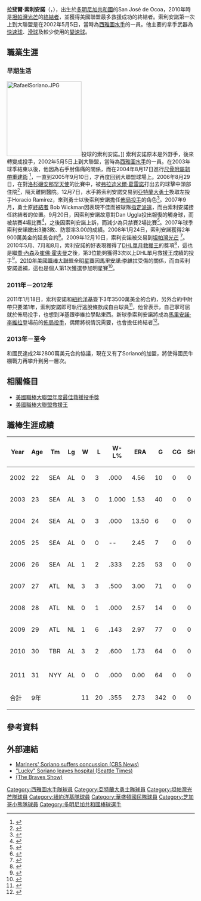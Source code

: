 {{Infobox baseball biography
|name=拉斐爾·索利安諾<br />Rafael Soriano
|image= Rafael Soriano on May 18, 2014.jpg
|image_size  =
|caption =
|position=[[投手|投手]]
|bats=右
|throws=右
|birth_date= {{Birth date and age|1979|12|19}}
|birth_place= [[多明尼加共和國|多明尼加共和國]][[聖彼德省|聖彼德省]][[聖何塞德洛斯利亞諾斯|聖何塞德洛斯利亞諾斯]]
|death_date= 
|death_place= 
|debutleague =[[美國職棒大聯盟|美國職棒大聯盟]]
|debutdate=5月10日
|debutyear=2002年
|debutteam=[[西雅圖水手|西雅圖水手]]
|finalleague =[[美國職棒大聯盟|美國職棒大聯盟]]
|finaldate=7月30日
|finalyear=2015年
|finalteam=[[芝加哥小熊|芝加哥小熊]]
|statleague =[[美國職棒大聯盟|美國職棒大聯盟]]
|stat1label=勝敗投數
|stat1value=24–28
|stat2label=[[防禦率|防禦率]]
|stat2value=2.89
|stat3label=[[三振|三振]]
|stat3value=641
|stat4label=[[救援成功|救援成功]]
|stat4value=207
|teams=
* [[西雅圖水手|西雅圖水手]] ({{mlby|2002}}–{{mlby|2006}})
* [[亞特蘭大勇士|亞特蘭大勇士]] ({{mlby|2007}}–{{mlby|2009}})
* [[坦帕灣光芒|坦帕灣光芒]] ({{mlby|2010}})
* [[紐約洋基|紐約洋基]] ({{mlby|2011}}–{{mlby|2012}})
* [[華盛頓國民|華盛頓國民]] ({{mlby|2013}}–{{mlby|2014}})
* [[芝加哥小熊|芝加哥小熊]] ({{mlby|2015}})
|highlights=
* [[美國職棒大聯盟全明星賽|全明星賽]] ([[2010年美國職棒大聯盟全明星賽|2010]])
* [[美國職棒大聯盟年度最佳救援投手獎|美聯年度最佳救援投手]]（2010）
* 美聯救援王（2010）
|hoflink = National Baseball Hall of Fame and Museum
|hoftype = National
|hofdate= 
|hofvote= 
}}

'''拉斐爾·索利安諾'''（{{lang-en| Rafael Soriano}}，{{bd|1979年|12月19日}}），出生於[[多明尼加共和國|多明尼加共和國]]的San José de Ocoa，2010年時是[[坦帕灣光芒|坦帕灣光芒]]的[[終結者_(棒球)|終結者]]，並獲得美國聯盟最多救援成功的終結者。索利安諾第一次上到大聯盟是在2002年5月5日，當時為[[西雅圖水手|西雅圖水手]]的一員。他主要的拿手武器為[[快速球|快速球]]、[[滑球|滑球]]及較少使用的[[變速球|變速球]]。

==職業生涯==
===早期生活===
[[File:RafaelSoriano.JPG|200px]]投球的索利安諾。]]
索利安諾原本是外野手，後來轉變成投手，2002年5月5日上到大聯盟，當時為[[西雅圖水手|西雅圖水手]]的一員。在2003年球季結束以後，他因為右手肘傷痛的關係，而在2004年8月17日進行[[尺骨附屬韌帶重建術|尺骨附屬韌帶重建術]] <ref>{{cite web |url=http://seattle.mariners.mlb.com/news/article.jsp?ymd=20040817&content_id=830360&vkey=news_sea&fext=.jsp&c_id=sea |title=Notes: No surgery for Guardado |last=Street |first=Jim |date=August 17, 2004 |publisher=[[MLB.com|MLB.com]] |accessdate=December 27, 2009 |deadurl=yes |archiveurl=https://web.archive.org/web/20110617082359/http://seattle.mariners.mlb.com/news/article.jsp?ymd=20040817&content_id=830360&vkey=news_sea&fext=.jsp&c_id=sea |archivedate=2011年6月17日 }}</ref>，一直到2005年9月10日，才再度回到大聯盟球場上。2006年8月29日，在對[[洛杉磯安那罕天使|洛杉磯安那罕天使]]的比賽中，被[[弗拉迪米爾·葛雷諾|弗拉迪米爾·葛雷諾]]打出去的球擊中頭部住院<ref>{{cite web |url=http://mlb.mlb.com/news/article.jsp?ymd=20060830&content_id=1637358&vkey=news_sea&fext=.jsp&c_id=sea |title=Soriano released from hospital |last=Brock |first=Corey |date=August 30, 2006 |publisher=[[MLB.com|MLB.com]] |accessdate=December 27, 2009 |archive-date=2013-12-13 |archive-url=https://web.archive.org/web/20131213114457/http://mlb.mlb.com/news/article.jsp?ymd=20060830&content_id=1637358&vkey=news_sea&fext=.jsp&c_id=sea |dead-url=no }}</ref>，隔天離開醫院。12月7日，水手將索利安諾交易到[[亞特蘭大勇士|亞特蘭大勇士]]換取左投手Horacio Ramírez，來到勇士以後索利安諾擔任[[佈局投手|佈局投手]]的角色<ref>{{cite web |url=http://mlb.mlb.com/news/article.jsp?ymd=20061207&content_id=1753687&vkey=news_atl&fext=.jsp&c_id=atl |title=Braves, Mariners finish swap of arms |last=Bowman |first=Mark |date=December 7, 2006 |publisher=[[MLB.com|MLB.com]] |accessdate=December 27, 2009 |archive-date=2013-12-13 |archive-url=https://web.archive.org/web/20131213114318/http://mlb.mlb.com/news/article.jsp?ymd=20061207&content_id=1753687&vkey=news_atl&fext=.jsp&c_id=atl |dead-url=no }}</ref>。2007年9月，勇士原[[終結者_(棒球)|終結者]] Bob Wickman因表現不佳而被球隊[[指定派遣|指定派遣]]，而由索利安諾接任終結者的位置。9月20日，因索利安諾故意對Dan Uggla投出報復的觸身球，而被禁賽4場比賽<ref>{{cite web |url=http://atlanta.braves.mlb.com/news/press_releases/press_release.jsp?ymd=20070920&content_id=2220310&vkey=pr_mlb&fext=.jsp&c_id=mlb |title=Atlanta's Soriano disciplined |date=September 20, 2007 |publisher=[[MLB.com|MLB.com]] |accessdate=December 27, 2009 |deadurl=yes |archiveurl=http://archive.wikiwix.com/cache/20110803135032/http://atlanta.braves.mlb.com/news/press_releases/press_release.jsp?ymd=20070920&content_id=2220310&vkey=pr_mlb&fext=.jsp&c_id=mlb |archivedate=2011年8月3日 |df= }}</ref>，之後因索利安諾上訴，而減少為只禁賽2場比賽<ref>{{cite web |url=http://mlb.mlb.com/news/article.jsp?ymd=20070928&content_id=2236891&vkey=news_atl&fext=.jsp&c_id=atl |title=Notes: Soriano's suspension reduced |last=Bowman |first=Mark |date=September 28, 2007 |publisher=[[MLB.com|MLB.com]] |accessdate=December 27, 2009 |archive-date=2013-12-13 |archive-url=https://web.archive.org/web/20131213113839/http://mlb.mlb.com/news/article.jsp?ymd=20070928&content_id=2236891&vkey=news_atl&fext=.jsp&c_id=atl |dead-url=no }}</ref>。2007年球季索利安諾繳出3勝3敗、防禦率3.00的成績。2008年1月24日，索利安諾獲得2年900萬美金的延長合約<ref>{{cite web |url=http://www.ajc.com/sports/content/sports/braves/stories/2008/01/24/bravesburst_0124.html |title=存档副本 |accessdate=2010-10-05 |archive-date=2008-02-28 |archive-url=https://web.archive.org/web/20080228083236/http://www.ajc.com/sports/content/sports/braves/stories/2008/01/24/bravesburst_0124.html |dead-url=no }}</ref>。2009年12月10日，索利安諾被交易到[[坦帕灣光芒|坦帕灣光芒]] <ref>{{cite news |author=By Mark Bowman / MLB.com |url=http://mlb.mlb.com/news/article.jsp?ymd=20091210&content_id=7795336&vkey=news_mlb&fext=.jsp&c_id=mlb |title=Braves finalize deal for Rays' Chavez |publisher=Mlb.mlb.com |date=2009-12-10 |accessdate=2010-09-10 |archive-date=2014-01-08 |archive-url=https://web.archive.org/web/20140108023410/http://mlb.mlb.com/news/article.jsp?ymd=20091210&content_id=7795336&vkey=news_mlb&fext=.jsp&c_id=mlb |dead-url=no }}</ref>。2010年5月、7月和8月，索利安諾的好表現獲得了[[DHL年度救援王獎|DHL單月救援王]]的獎項<ref>{{cite news |first=Bill |last=Chastain |url=http://mlb.mlb.com/news/article.jsp?ymd=20100602&content_id=10723002&notebook_id=10723596&vkey=notebook_tb&fext=.jsp&c_id=tb&partnerId=rss_tb&source=rss_teams_Tampa_Bay_Rays |title=Soriano wins reliever award for May |publisher=Mlb.com |date=June 2, 2010 |accessdate=July 6, 2010 |archive-date=2013-12-13 |archive-url=https://web.archive.org/web/20131213113907/http://mlb.mlb.com/news/article.jsp?ymd=20100602&content_id=10723002&notebook_id=10723596&vkey=notebook_tb&fext=.jsp&c_id=tb&partnerId=rss_tb&source=rss_teams_Tampa_Bay_Rays |dead-url=no }}</ref>，這也是繼[[喬·內森|喬·內森]]及[[崔佛·霍夫曼|崔佛·霍夫曼]]之後，第3位能夠獲得3次以上DHL單月救援王成績的投手<ref>{{cite press release |url=http://tampabay.rays.mlb.com/news/press_releases/press_release.jsp?ymd=20100902&content_id=14215820&vkey=pr_tb&fext=.jsp&c_id=tb |title=Tampa Bay's Rafael Soriano named winner of the Major League Baseball Delivery Man of the Month award for August |publisher=Mlb.com |date=September 2, 2010 |accessdate=September 10, 2010 |deadurl=yes |archiveurl=https://web.archive.org/web/20120325001758/http://tampabay.rays.mlb.com/news/press_releases/press_release.jsp?ymd=20100902&content_id=14215820&vkey=pr_tb&fext=.jsp&c_id=tb |archivedate=2012年3月25日 }}</ref>。[[2010年美國職棒大聯盟全明星賽|2010年美國職棒大聯盟全明星賽]]因[[馬里安諾·李維拉|馬里安諾·李維拉]]受傷的關係，而由索利安諾遞補，這也是個人第1次獲選參加明星賽<ref>{{cite news |url=http://mlb.mlb.com/news/press_releases/press_release.jsp?ymd=20100707&content_id=12027744&vkey=pr_mlb&fext=.jsp&c_id=mlb |title=Rafael Soriano to replace Mariano Rivera on A.L. All-Star Roster | MLB.com: Official Info |publisher=Mlb.mlb.com |date=2010-07-07 |accessdate=2010-09-10 |archive-date=2017-07-07 |archive-url=https://web.archive.org/web/20170707101316/http://mlb.mlb.com/news/press_releases/press_release.jsp?ymd=20100707&content_id=12027744&vkey=pr_mlb&fext=.jsp&c_id=mlb |dead-url=no }}</ref>。

===2011年－2012年===
2011年1月18日，索利安諾和[[紐約洋基|紐約洋基]]簽下3年3500萬美金的合約，另外合約中附帶只要滿1年，索利安諾即可執行逃脫條款成自由球員<ref>{{Cite web |url=http://sports.espn.go.com/new-york/mlb/news/story?id=6034817 |title=Yanks set to introduce Rafael Soriano |access-date=2011-01-19 |archive-date=2015-01-22 |archive-url=https://web.archive.org/web/20150122223253/http://sports.espn.go.com/new-york/mlb/news/story?id=6034817 |dead-url=no }}</ref>，他曾表示，自己寧可屈就於佈局投手，也想到洋基跟李維拉學點東西。新球季索利安諾將成為[[馬里安諾·李維拉|馬里安諾·李維拉]]登場前的[[佈局投手|佈局投手]]，偶爾將視情況需要，也會擔任終結者<ref>{{Cite web |url=http://newyork.yankees.mlb.com/news/article.jsp?ymd=20110113&content_id=16435550&vkey=news_nyy&c_id=nyy |title=Yankees make Soriano deal officia |access-date=2011-01-19 |archive-date=2012-04-03 |archive-url=https://web.archive.org/web/20120403010751/http://newyork.yankees.mlb.com/news/article.jsp?ymd=20110113&content_id=16435550&vkey=news_nyy&c_id=nyy |dead-url=no }}</ref>。

===2013年－至今===
和國民達成2年2800萬美元合約協議，現在又有了Soriano的加盟，將使得國民牛棚戰力再攀升到另一層次。

==相關條目==
*[[美國職棒大聯盟年度最佳救援投手獎|美國職棒大聯盟年度最佳救援投手獎]]
*[[美國職棒大聯盟救援王|美國職棒大聯盟救援王]]

==職棒生涯成績==
{| class="wikitable sortable" 
|-
! Year
! Age
! Tm
! Lg
! W
! L
! W-L%
! ERA
! G
! CG
! SHO
! SV
! IP
! H
! R
! ER
! HR
! BB
! IBB
! SO
! WHIP
|-
| 2002
| 22
| SEA
| AL
| 0
| 3
| .000
| 4.56
| 10
| 0
| 0
| 1
| 47.1
| 45
| 25
| 24
| 8
| 16
| 1
| 32
| 1.28
|-
| 2003
| 23
| SEA
| AL
| 3
| 0
| 1.000
| 1.53
| 40
| 0
| 0
| 1
| 53.0
| 30
| 9
| 9
| 2
| 12
| 1
| 68
| 0.79
|-
| 2004
| 24
| SEA
| AL
| 0
| 3
| .000
| 13.50
| 6
| 0
| 0
| 0
| 3.1
| 9
| 6
| 5
| 0
| 3
| 0
| 3
| 3.60
|-
| 2005
| 25
| SEA
| AL
| 0
| 0
| --
| 2.45
| 7
| 0
| 0
| 0
| 7.1
| 6
| 2
| 2
| 0
| 1
| 0
| 9
| 0.95
|-
| 2006
| 26
| SEA
| AL
| 1
| 2
| .333
| 2.25
| 53
| 0
| 0
| 2
| 60.0
| 44
| 15
| 15
| 6
| 21
| 0
| 65
| 1.08
|-
| 2007
| 27
| ATL
| NL
| 3
| 3
| .500
| 3.00
| 71
| 0
| 0
| 9
| 72.0
| 47
| 26
| 24
| 12
| 15
| 2
| 70
| 0.86
|-
| 2008
| 28
| ATL
| NL
| 0
| 1
| .000
| 2.57
| 14
| 0
| 0
| 3
| 14.0
| 7
| 5
| 4
| 1
| 9
| 2
| 16
| 1.14
|-
| 2009
| 29
| ATL
| NL
| 1
| 6
| .143
| 2.97
| 77
| 0
| 0
| 27
| 75.2
| 53
| 25
| 25
| 6
| 27
| 4
| 102
| 1.05
|-
| 2010
| 30
| TBR
| AL
| 3
| 2
| .600
| 1.73
| 64
| 0
| 0
| '''45'''
| 62.1
| 36
| 14
| 12
| 4
| 14
| 2
| 57
| 0.80
|-
|-
| 2011
| 31
| NYY
| AL
| 0
| 0
| .000
| 0.00
| 64
| 0
| 0
| 0
| 0
| 0
| 0
| 0
| 0
| 0
| 0
| 0
| 0.00
|-
| 合計
| 9年
| 
| 
| 11
| 20
| .355
| 2.73
| 342
| 0
| 0
| 88
| 395.0
| 277
| 127
| 120
| 39
| 118
| 12
| 422
| 1.00
|}

==參考資料==
{{Reflist}}

==外部連結==
{{baseballstats|mlb=400089|espn=4600|br=s/soriara01|fangraphs=1100|cube=S/rafael-soriano|brm=sorian001raf}}
*[https://archive.is/20120707151308/http://cbs.sportsline.com/mlb/story/9626721 Mariners' Soriano suffers concussion (CBS News)]
*[http://seattletimes.nwsource.com/html/mariners/2003236968_soriano31.html "Lucky" Soriano leaves hospital (Seattle Times)] {{Wayback|url=http://seattletimes.nwsource.com/html/mariners/2003236968_soriano31.html |date=20110524022835 }}
*[https://web.archive.org/web/20100615041345/http://braves.scout.com/2/598302.html (The Braves Show)]

{{s-start-collapsible|header={{s-ach}}}}
{{succession box
| title  = [[美国职棒大联盟年度最佳救援投手獎|美國聯盟救援王]]
| years  = {{MLBy|2010年}}
| before = [[布莱恩·弗恩特斯|布莱恩·弗恩特斯]]
| after  = [[荷西·瓦爾韋德|荷西·瓦爾韋德]]
}}
{{end box}}

{{DEFAULTSORT:Soriano, Rafael}}
[[Category:西雅圖水手隊球員|Category:西雅圖水手隊球員]]
[[Category:亞特蘭大勇士隊球員|Category:亞特蘭大勇士隊球員]]
[[Category:坦帕灣光芒隊球員|Category:坦帕灣光芒隊球員]]
[[Category:紐約洋基隊球員|Category:紐約洋基隊球員]]
[[Category:華盛頓國民隊球員|Category:華盛頓國民隊球員]]
[[Category:芝加哥小熊隊球員|Category:芝加哥小熊隊球員]]
[[Category:多明尼加共和國棒球選手|Category:多明尼加共和國棒球選手]]